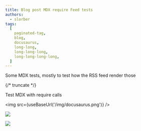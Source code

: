 ```yaml
---
title: Blog post MDX require Feed tests
authors:
  - slorber
tags:
  [
    paginated-tag,
    blog,
    docusaurus,
    long-long,
    long-long-long,
    long-long-long-long,
  ]
---
```


Some MDX tests, mostly to test how the RSS feed render those

{/* truncate */}

Test MDX with require calls


<img src={useBaseUrl('/img/docusaurus.png')} />

![](../../static/img/docusaurus.png)

![](@site/static/img/docusaurus.png)

